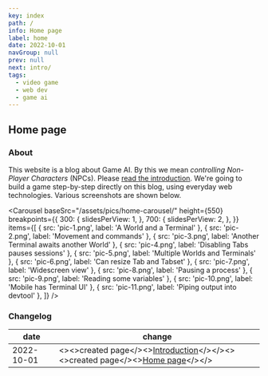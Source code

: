 ```yaml
---
key: index
path: /
info: Home page
label: home
date: 2022-10-01
navGroup: null
prev: null
next: intro/
tags:
  - video game
  - web dev
  - game ai
---
```



## Home page

### About

This website is a blog about Game AI.
By this we mean _controlling Non-Player Characters_ (NPCs).
Please [read the introduction](/intro/).
We're going to build a game step-by-step directly on this blog, using everyday web technologies.
Various screenshots are shown below.

<Carousel
  baseSrc="/assets/pics/home-carousel/"
  height={550}
  breakpoints={{
    300: {
      slidesPerView: 1,
    },
    700: {
      slidesPerView: 2,
    },
  }}
  items={[
    { src: 'pic-1.png', label: 'A World and a Terminal' },
    { src: 'pic-2.png', label: 'Movement and commands' },
    { src: 'pic-3.png', label: 'Another Terminal awaits another World' },
    { src: 'pic-4.png', label: 'Disabling Tabs pauses sessions' },
    { src: 'pic-5.png', label: 'Multiple Worlds and Terminals' },
    { src: 'pic-6.png', label: 'Can resize Tab and Tabset' },
    { src: 'pic-7.png', label: 'Widescreen view' },
    { src: 'pic-8.png', label: 'Pausing a process' },
    { src: 'pic-9.png', label: 'Reading some variables' },
    { src: 'pic-10.png', label: 'Mobile has Terminal UI' },
    { src: 'pic-11.png', label: 'Piping output into devtool' },
  ]}
/>

### Changelog

| date | change |
| --- | ----------- |
| 2022-10-01 | <InnerTable style={{padding:0}}><><>created page</><>[Introduction](/intro/intro)</></><><>created page</><>[Home page](/)</></></InnerTable> |

<Comments
  id="comments"
  term="/"
/>

